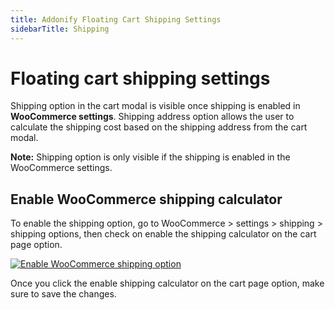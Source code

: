 ```yaml
---
title: Addonify Floating Cart Shipping Settings
sidebarTitle: Shipping
---
```


# Floating cart shipping settings

Shipping option in the cart modal is visible once shipping is enabled in **WooCommerce settings**. Shipping address option allows the user to calculate the shipping cost based on the shipping address from the cart modal.

**Note:** Shipping option is only visible if the shipping is enabled in the WooCommerce settings.

## Enable WooCommerce shipping calculator

To enable the shipping option, go to WooCommerce > settings > shipping > shipping options, then check on enable the shipping calculator on the cart page option.

[![Enable WooCommerce shipping option](/products/floating-cart/woocommerce-enable-shipping.png)](/products/floating-cart/woocommerce-enable-shipping.png)

Once you click the enable shipping calculator on the cart page option, make sure to save the changes.

